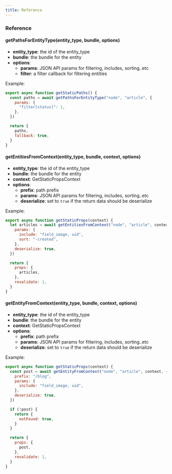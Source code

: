 ```yaml
---
title: Reference
---
```


### Reference

#### getPathsForEntityType(entity_type, bundle, options)

- **entity_type**: the id of the entity_type
- **bundle**: the bundle for the entity
- **options**:
  - **params**: JSON API params for filtering, includes, sorting..etc
  - **filter**: a filter callback for filtering entities

Example:

```js
export async function getStaticPaths() {
  const paths = await getPathsForEntityType("node", "article", {
    params: {
      "filter[status]": 1,
    },
  })

  return {
    paths,
    fallback: true,
  }
}
```

#### getEntitiesFromContext(entity_type, bundle, context, options)

- **entity_type**: the id of the entity_type
- **bundle**: the bundle for the entity
- **context**: GetStaticPropsContext
- **options**:
  - **prefix**: path prefix
  - **params**: JSON API params for filtering, includes, sorting..etc
  - **deserialize**: set to `true` if the return data should be deserialize

Example:

```js
export async function getStaticProps(context) {
  let articles = await getEntitiesFromContext("node", "article", context, {
    params: {
      include: "field_image, uid",
      sort: "-created",
    },
    deserialize: true,
  })

  return {
    props: {
      articles,
    },
    revalidate: 1,
  }
}
```

#### getEntityFromContext(entity_type, bundle, context, options)

- **entity_type**: the id of the entity_type
- **bundle**: the bundle for the entity
- **context**: GetStaticPropsContext
- **options**:
  - **prefix**: path prefix
  - **params**: JSON API params for filtering, includes, sorting..etc
  - **deserialize**: set to `true` if the return data should be deserialize

Example:

```js
export async function getStaticProps(context) {
  const post = await getEntityFromContext("node", "article", context, {
    prefix: "/blog",
    params: {
      include: "field_image, uid",
    },
    deserialize: true,
  })

  if (!post) {
    return {
      notFound: true,
    }
  }

  return {
    props: {
      post,
    },
    revalidate: 1,
  }
}
```

